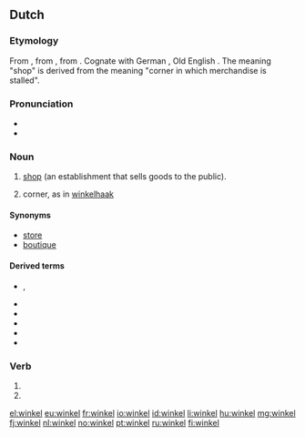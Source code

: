 {{also|Winkel}}
==Dutch==

===Etymology===
From {{etyl|dum|nl}} {{term|winkel||corner|lang=dum}}, from {{etyl|odt|nl}} {{term|winkel|lang=odt}}, from {{etyl|gem-pro|nl}} {{recons|winkilaz|lang=gem-pro}}. Cognate with German {{term|Winkel|lang=de}}, Old English {{term|wincel|lang=ang}}. The meaning "shop" is derived from the meaning "corner in which merchandise is stalled".

===Pronunciation===
* {{IPA|/ˈʋɪŋkəl/|lang=nl}}
* {{audio|Nl-winkel.ogg|audio}}

===Noun===
{{nl-noun|m|winkels|winkeltje}}

# [[shop]] (an establishment that sells goods to the public).
# {{obsolete|lang=nl}} corner, as in [[winkelhaak]]

====Synonyms====
* [[store]]
* [[boutique]]

====Derived terms====
{{top4}}
* {{l|nl|ijzerwinkel}}, {{l|nl|ijzerwarenwinkel}}
* {{l|nl|platenwinkel}}
* {{l|nl|sportwinkel}}
* {{l|nl|webwinkel}}
* {{l|nl|winkelen}}
* {{l|nl|winkelhaak}}
{{bottom}}

===Verb===
{{head|nl}}

# {{nl-verb form of|p=1|n=sg|t=pres|m=ind|winkelen}}
# {{nl-verb form of|m=imp|winkelen}}

[[el:winkel]]
[[eu:winkel]]
[[fr:winkel]]
[[io:winkel]]
[[id:winkel]]
[[li:winkel]]
[[hu:winkel]]
[[mg:winkel]]
[[fj:winkel]]
[[nl:winkel]]
[[no:winkel]]
[[pt:winkel]]
[[ru:winkel]]
[[fi:winkel]]